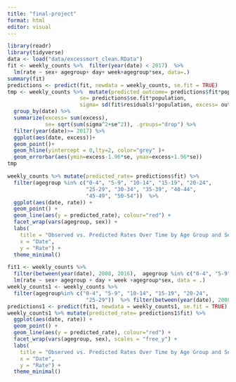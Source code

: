 ```yaml
---
title: "final-project"
format: html
editor: visual
---
```


```r
library(readr)
library(tidyverse)
data <- load("data/excessmort_clean.RData")
fit <- weekly_counts %>%  filter(year(date) < 2017)  %>% 
  lm(rate ~ sex+ agegroup+ day+ week+agegroup*sex, data=.)
summary(fit)
predictions <- predict(fit, newdata = weekly_counts, se.fit = TRUE)
tmp <- weekly_counts %>%  mutate(predicted_outcome= predictions$fit*population, 
                       se= predictions$se.fit*population, 
                       sigma= sd(fit$residuals)*population, excess= outcome-predicted_outcome ) %>% 
  group_by(date) %>% 
  summarize(excess= sum(excess),
            se= sqrt(sum(sigma^2+se^2)), .groups="drop") %>% 
  filter(year(date)>= 2017) %>% 
  ggplot(aes(date, excess))+
  geom_point()+
  geom_hline(yintercept = 0,lty=2, color="grey" )+
  geom_errorbar(aes(ymin=excess-1.96*se, ymax=excess+1.96*se))
tmp
```
```r
weekly_counts %>% mutate(predicted_rate= predictions$fit) %>% 
  filter(agegroup %in% c("0-4", "5-9", "10-14", "15-19", "20-24", 
                         "25-29", "30-34", "35-39", "40-44", 
                         "45-49", "50-54"))  %>% 
  ggplot(aes(date, rate)) +
  geom_point() + 
  geom_line(aes(y = predicted_rate), colour="red") + 
  facet_wrap(vars(agegroup, sex)) + 
  labs(
    title = "Observed vs. Predicted Rates Over Time by Age Group and Sex",
    x = "Date",
    y = "Rate") +
  theme_minimal()
```


```r

fit1 <- weekly_counts %>%
  filter(between(year(date), 2008, 2016),  agegroup %in% c("0-4", "5-9", "10-14", "15-19", "20-24", "25-29")) %>%
  lm(rate ~ sex+ agegroup + day + week +agegroup*sex, data = .)
weekly_counts1 <- weekly_counts %>%
  filter(agegroup%in% c("0-4", "5-9", "10-14", "15-19", "20-24", 
                         "25-29"))  %>% filter(between(year(date), 2008, 2016))
predictions1 <- predict(fit1, newdata = weekly_counts1, se.fit = TRUE)
weekly_counts1 %>% mutate(predicted_rate= predictions1$fit) %>% 
  ggplot(aes(date, rate)) +
  geom_point() + 
  geom_line(aes(y = predicted_rate), colour="red") + 
  facet_wrap(vars(agegroup, sex), scales = "free_y") + 
  labs(
    title = "Observed vs. Predicted Rates Over Time by Age Group and Sex",
    x = "Date",
    y = "Rate") +
  theme_minimal()

```

